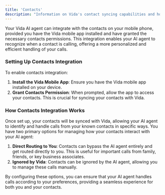 ```yaml
---
title: 'Contacts'
description: "Information on Vida's contact syncing capabilities and how contacts influence how calls and messages are handled."
---
```


Your Vida AI agent can integrate with the contacts on your mobile phone, provided you have the Vida mobile app installed and have granted the necessary contacts permissions. This integration enables your AI agent to recognize when a contact is calling, offering a more personalized and efficient handling of your calls.

### Setting Up Contacts Integration

To enable contacts integration:

1. **Install the Vida Mobile App**: Ensure you have the Vida mobile app installed on your device.
2. **Grant Contacts Permission**: When prompted, allow the app to access your contacts. This is crucial for syncing your contacts with Vida.

### How Contacts Integration Works

Once set up, your contacts will be synced with Vida, allowing your AI agent to identify and handle calls from your known contacts in specific ways. You have two primary options for managing how your contacts interact with your AI agent:

1. **Direct Routing to You**: Contacts can bypass the AI agent entirely and get routed directly to you. This is useful for important calls from family, friends, or key business associates.
2. **Ignored by Vida**: Contacts can be ignored by the AI agent, allowing you to manage these calls manually.

By configuring these options, you can ensure that your AI agent handles calls according to your preferences, providing a seamless experience for both you and your contacts.


